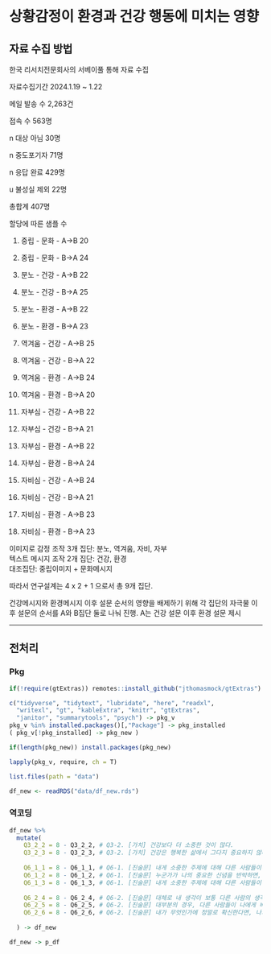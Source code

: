 # 상황감정이 환경과 건강 행동에 미치는 영향 {.unnumbered}

## 자료 수집 방법

한국 리서치전문회사의 서베이풀 통해 자료 수집

자료수집기간 2024.1.19 \~ 1.22

메일 발송 수 2,263건

접속 수 563명

n 대상 아님 30명

n 중도포기자 71명

n 응답 완료 429명

u 불성실 제외 22명

총합계 407명

할당에 따른 샘플 수

1)  중립 - 문화 - A-\>B 20

2)  중립 - 문화 - B-\>A 24

3)  분노 - 건강 - A-\>B 22

4)  분노 - 건강 - B-\>A 25

5)  분노 - 환경 - A-\>B 22

6)  분노 - 환경 - B-\>A 23

7)  역겨움 - 건강 - A-\>B 25

8)  역겨움 - 건강 - B-\>A 22

9)  역겨움 - 환경 - A-\>B 24

10) 역겨움 - 환경 - B-\>A 20

11) 자부심 - 건강 - A-\>B 22

12) 자부심 - 건강 - B-\>A 21

13) 자부심 - 환경 - A-\>B 22

14) 자부심 - 환경 - B-\>A 24

15) 자비심 - 건강 - A-\>B 24

16) 자비심 - 건강 - B-\>A 21

17) 자비심 - 환경 - A-\>B 23

18) 자비심 - 환경 - B-\>A 23

이미지로 감정 조작 3개 집단: 분노, 역겨움, 자비, 자부\
텍스트 메시지 조작 2개 집단: 건강, 환경\
대조집단: 중립이미지 + 문화메시지

따라서 연구설계는 4 x 2 + 1 으로서 총 9개 집단.

건강메시지와 환경메시지 이후 설문 순서의 영향을 배제하기 위해 각 집단의 자극물 이후 설문의 순서를 A와 B집단 둘로 나눠 진행. A는 건강 설문 이후 환경 설문 제시

------------------------------------------------------------------------

## 전처리

### Pkg

```r
if(!require(gtExtras)) remotes::install_github("jthomasmock/gtExtras")

c("tidyverse", "tidytext", "lubridate", "here", "readxl", 
  "writexl", "gt", "kableExtra", "knitr", "gtExtras",
  "janitor", "summarytools", "psych") -> pkg_v
pkg_v %in% installed.packages()[,"Package"] -> pkg_installed
( pkg_v[!pkg_installed] -> pkg_new )

if(length(pkg_new)) install.packages(pkg_new)

lapply(pkg_v, require, ch = T)

list.files(path = "data")

df_new <- readRDS("data/df_new.rds")
```

### 역코딩

```r
df_new %>% 
  mutate(
    Q3_2_2 = 8 - Q3_2_2, # Q3-2. [가치] 건강보다 더 소중한 것이 많다.
    Q3_2_3 = 8 - Q3_2_3, # Q3-2. [가치] 건강은 행복한 삶에서 그다지 중요하지 않다
    
    Q6_1_1 = 8 - Q6_1_1, # Q6-1. [진술문] 내게 소중한 주제에 대해 다른 사람들이 동의하지 않을 때, 나는 위축된 느낌이다
    Q6_1_2 = 8 - Q6_1_2, # Q6-1. [진술문] 누군가가 나의 중요한 신념을 반박하면, 인신공격처럼 느껴진다.
    Q6_1_3 = 8 - Q6_1_3, # Q6-1. [진술문] 내게 소중한 주제에 대해 다른 사람들이 동의하지 않을 때, 나는 위협을 느끼는 경향이 있다
    
    Q6_2_4 = 8 - Q6_2_4, # Q6-2. [진술문] 대체로 내 생각이 보통 다른 사람의 생각보다 낫다
    Q6_2_5 = 8 - Q6_2_5, # Q6-2. [진술문] 대부분의 경우, 다른 사람들이 나에게 배워야 할 것이, 내가 다른 사람에게 배울 것보다 더 많다
    Q6_2_6 = 8 - Q6_2_6, # Q6-2. [진술문] 내가 무엇인가에 정말로 확신한다면, 나의 확신이 틀릴 가능성은 거의 없다
    
  ) -> df_new

df_new -> p_df
```
